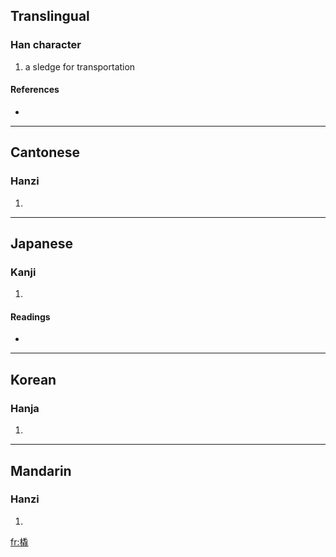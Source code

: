 {{see|鞒}}
==Translingual==

===Han character===
{{Han char|rn=75|rad=木|as=12|sn=16|four=4291<sub>4</sub>|canj=木竹山山 (DHUU)}}

# a sledge for transportation

====References====
* {{Han ref|kx=0552.210|dkj=15517|dj=0941.100|hdz=21292.070|uh=6A47|ud=27207|bh=BEF5|bd=48885}}

----

==Cantonese==

===Hanzi===
{{yue-hanzi|jyut=|y=hiu1}}

# {{defn|Cantonese}}

----

==Japanese==

===Kanji===
{{ja-kanji|grade=|rs=木12}}

# {{defn|Japanese}}

====Readings====
* {{ja-readings|on=[[ぜい]] (zei), [[せい]] (sei), [[きょう]] (kyō)|kun=[[そり]] (sori)}}

----

==Korean==

===Hanja===
{{ko-hanja|hangeul=취|eumhun=|rv=chwi|mr=ch'wi|y=chwi}}

# {{defn|Korean}}

----

==Mandarin==

===Hanzi===
{{cmn-hanzi|pin=[[qiāo]] ([[qiao1]])|wg=ch'iao<sup>1</sup>}}

# {{defn|Mandarin}}

[[fr:橇]]
